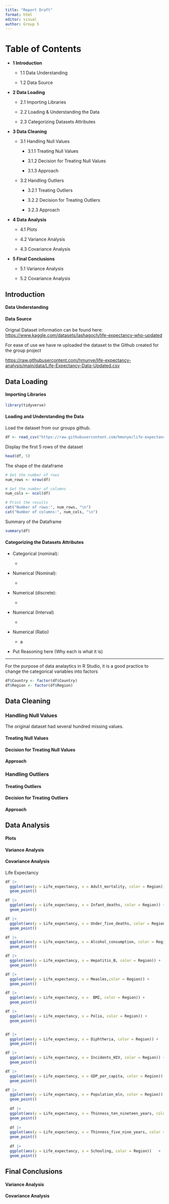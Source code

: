 ```yaml
---
title: "Report Draft"
format: html
editor: visual
author: Group 5
---
```


# Table of Contents

-   **1 Introduction**

    -   1.1 Data Understanding

    -   1.2 Data Source

-   **2 Data Loading**

    -   2.1 Importing Libraries

    -   2.2 Loading & Understanding the Data

    -   2.3 Categorizing Datasets Attributes

-   **3 Data Cleaning**

    -   3.1 Handling Null Values

        -   3.1.1 Treating Null Values

        -   3.1.2 Decision for Treating Null Values

        -   3.1.3 Approach

    -   3.2 Handling Outliers

        -   3.2.1 Treating Outliers

        -   3.2.2 Decision for Treating Outliers

        -   3.2.3 Approach

-   **4 Data Analysis**

    -   4.1 Plots

    -   4.2 Variance Analysis

    -   4.3 Covariance Analysis

-   **5 Final Conclusions**

    -   5.1 Variance Analysis

    -   5.2 Covariance Analysis

## Introduction

#### Data Understanding

#### Data Source

Orignal Dataset information can be found here: <https://www.kaggle.com/datasets/lashagoch/life-expectancy-who-updated>

For ease of use we have re uploaded the dataset to the Github created for the group project

<https://raw.githubusercontent.com/hmunye/life-expectancy-analysis/main/data/Life-Expectancy-Data-Updated.csv>

## Data Loading

#### Importing Libraries

```r
library(tidyverse)

```

#### Loading and Understanding the Data

Load the dataset from our groups github.

```r

df <- read_csv("https://raw.githubusercontent.com/hmunye/life-expectancy-analysis/main/data/Life-Expectancy-Data-Updated.csv", show_col_types = FALSE)

```

Display the first 5 rows of the dataset

```r
head(df, 5)
```

The shape of the dataframe

```r
# Get the number of rows
num_rows <- nrow(df)

# Get the number of columns
num_cols <- ncol(df)

# Print the results
cat("Number of rows:", num_rows, "\n")
cat("Number of columns:", num_cols, "\n")
```

Summary of the Dataframe

```r
summary(df)

```

#### Categorizing the Datasets Attributes

-   Categorical (nominal):

    -   

-   Numerical (Nominal):

    -   

-   Numerical (discrete):

    -   

-   Numerical (Interval)

    -   

-   Numerical (Ratio)

    -   a

-   Put Reasoning here (Why each is what it is)

------------------------------------------------------------------------

For the purpose of data analaytics in R Studio, it is a good practice to change the categorical variables into factors

```r
df$Country <- factor(df$Country)
df$Region <- factor(df$Region)
```

## Data Cleaning

### Handling Null Values

The original dataset had several hundred missing values.

#### Treating Null Values

#### Decision for Treating Null Values

#### Approach

### Handling Outliers

#### Treating Outliers

#### Decision for Treating Outliers

#### Approach

## Data Analysis

#### Plots

#### Variance Analysis

#### Covariance Analysis

Life Expectancy

```r
df |>
  ggplot(aes(y = Life_expectancy, x = Adult_mortality, color = Region)) +
  geom_point()

df |>
  ggplot(aes(y = Life_expectancy, x = Infant_deaths, color = Region)) +
  geom_point()

df |>
  ggplot(aes(y = Life_expectancy, x = Under_five_deaths, color = Region)) +
  geom_point()

df |>
  ggplot(aes(y = Life_expectancy, x = Alcohol_consumption, color = Region)) +
  geom_point()

df |>
  ggplot(aes(y = Life_expectancy, x = Hepatitis_B, color = Region)) +
  geom_point()

df |>
  ggplot(aes(y = Life_expectancy, x = Measles,color = Region)) +
  geom_point()

df |>
  ggplot(aes(y = Life_expectancy, x =  BMI, color = Region)) +
  geom_point()

df |>
  ggplot(aes(y = Life_expectancy, x = Polio, color = Region)) +
  geom_point()


df |>
  ggplot(aes(y = Life_expectancy, x = Diphtheria, color = Region)) +
  geom_point()

df |>
  ggplot(aes(y = Life_expectancy, x = Incidents_HIV, color = Region)) +
  geom_point()

df |>
  ggplot(aes(y = Life_expectancy, x = GDP_per_capita, color = Region)) +
  geom_point()

df |>
  ggplot(aes(y = Life_expectancy, x = Population_mln, color = Region))   +
  geom_point()
  
  df |>
  ggplot(aes(y = Life_expectancy, x = Thinness_ten_nineteen_years, color = Region)) +
  geom_point()
  
  df |>
  ggplot(aes(y = Life_expectancy, x = Thinness_five_nine_years, color = Region))   +
  geom_point()
  
  df |>
  ggplot(aes(y = Life_expectancy, x = Schooling, color = Region))   +
  geom_point()
```

## Final Conclusions

#### Variance Analysis

#### Covariance Analysis
